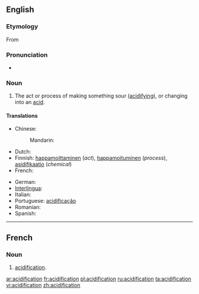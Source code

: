 ==English==

===Etymology===
From {{etyl|fr|en}}

===Pronunciation===
* {{rhymes|eɪʃən}}

===Noun===
{{en-noun|s|-}}

# The act or process of making something sour ([[acidifying]]), or changing into an [[acid]].

====Translations====
{{trans-top|the act or process of making something sour (acidifying), or changing into an acid}}
* Chinese:
*: Mandarin: {{t-|cmn|酸化|tr=suānhuà|sc=Hani}}
* Dutch: {{t-|nl|verzuring|f}}
* Finnish: [[happamoittaminen]] (''act''), [[happamoituminen]] (''process''), [[asidifikaatio]] (''chemical'')
* French: {{t+|fr|acidification|f}}
{{trans-mid}}
* German: {{t-|de|Säurebildung|f}}
* [[Interlingua]]: {{t-|ia|acidification|xs=Interlingua}}
* Italian: {{t+|it|acidificazione}}
* Portuguese: [[acidificação]] {{f}}
* Romanian: {{t|ro|acidificare|f}}
* Spanish: {{t-|es|acidificación}}
{{trans-bottom}}

----

==French==

===Noun===
{{fr-noun|f}}

# [[#English|acidification]].

[[ar:acidification]]
[[fr:acidification]]
[[pl:acidification]]
[[ru:acidification]]
[[ta:acidification]]
[[vi:acidification]]
[[zh:acidification]]